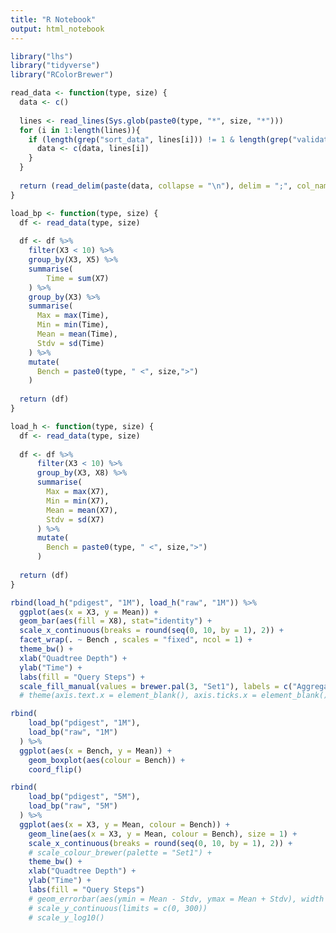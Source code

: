```yaml
---
title: "R Notebook"
output: html_notebook
---
```


```r
library("lhs")
library("tidyverse")
library("RColorBrewer")
```

```r
read_data <- function(type, size) {
  data <- c()
  
  lines <- read_lines(Sys.glob(paste0(type, "*", size, "*")))
  for (i in 1:length(lines)){
    if (length(grep("sort_data", lines[i])) != 1 & length(grep("validation", lines[i])) != 1) {
      data <- c(data, lines[i])
    }
  }
  
  return (read_delim(paste(data, collapse = "\n"), delim = ";", col_names = FALSE))
}
```


```r
load_bp <- function(type, size) {
  df <- read_data(type, size)
  
  df <- df %>%
    filter(X3 < 10) %>%
    group_by(X3, X5) %>%
    summarise(
        Time = sum(X7)
    ) %>% 
    group_by(X3) %>%
    summarise(
      Max = max(Time),
      Min = min(Time),
      Mean = mean(Time),
      Stdv = sd(Time)
    ) %>%
    mutate(
      Bench = paste0(type, " <", size,">")
    )
  
  return (df)
}
```


```r
load_h <- function(type, size) {
  df <- read_data(type, size)
  
  df <- df %>%
      filter(X3 < 10) %>%
      group_by(X3, X8) %>%
      summarise(
        Max = max(X7),
        Min = min(X7),
        Mean = mean(X7),
        Stdv = sd(X7)
      ) %>%
      mutate(
        Bench = paste0(type, " <", size,">")
      )
  
  return (df)
}
```

```r
rbind(load_h("pdigest", "1M"), load_h("raw", "1M")) %>% 
  ggplot(aes(x = X3, y = Mean)) +
  geom_bar(aes(fill = X8), stat="identity") + 
  scale_x_continuous(breaks = round(seq(0, 10, by = 1), 2)) + 
  facet_wrap(. ~ Bench , scales = "fixed", ncol = 1) + 
  theme_bw() + 
  xlab("Quadtree Depth") + 
  ylab("Time") + 
  labs(fill = "Query Steps") + 
  scale_fill_manual(values = brewer.pal(3, "Set1"), labels = c("Aggregation", "Intersection", "Selection"))
  # theme(axis.text.x = element_blank(), axis.ticks.x = element_blank())
```



```r
rbind(
    load_bp("pdigest", "1M"),
    load_bp("raw", "1M")
  ) %>% 
  ggplot(aes(x = Bench, y = Mean)) + 
    geom_boxplot(aes(colour = Bench)) + 
    coord_flip()
```

```r
rbind(
    load_bp("pdigest", "5M"),
    load_bp("raw", "5M")
  ) %>% 
  ggplot(aes(x = X3, y = Mean, colour = Bench)) +
    geom_line(aes(x = X3, y = Mean, colour = Bench), size = 1) +
    scale_x_continuous(breaks = round(seq(0, 10, by = 1), 2)) + 
    # scale_colour_brewer(palette = "Set1") +
    theme_bw() + 
    xlab("Quadtree Depth") + 
    ylab("Time") + 
    labs(fill = "Query Steps")
    # geom_errorbar(aes(ymin = Mean - Stdv, ymax = Mean + Stdv), width = 2, position=position_dodge(0.05))
    # scale_y_continuous(limits = c(0, 300))
    # scale_y_log10()
```

